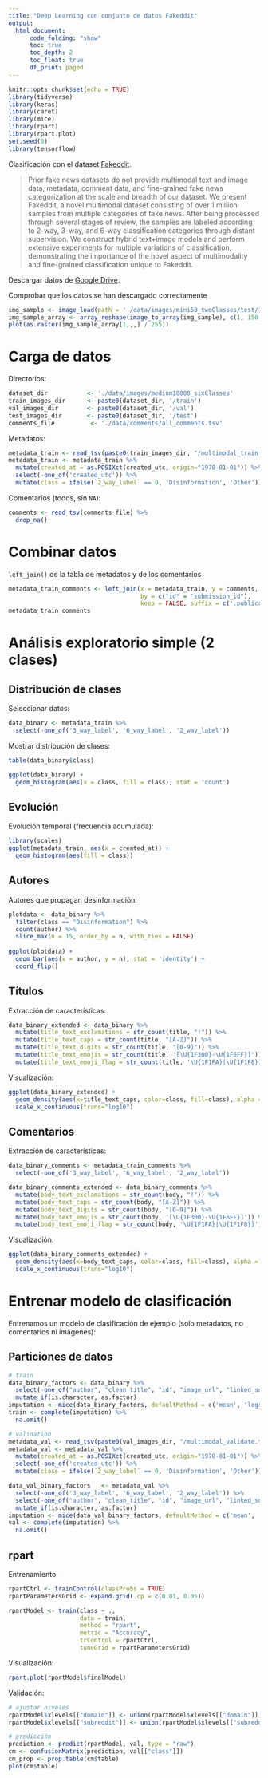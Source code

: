 ```yaml
---
title: "Deep Learning con conjunto de datos Fakeddit"
output:
  html_document:
      code_folding: "show"
      toc: true
      toc_depth: 2
      toc_float: true
      df_print: paged
---
```


```r
knitr::opts_chunk$set(echo = TRUE)
library(tidyverse)
library(keras)
library(caret)
library(mice)
library(rpart)
library(rpart.plot)
set.seed(0)
library(tensorflow)
```

Clasificación con el dataset [Fakeddit](https://github.com/entitize/Fakeddit).

> Prior fake news datasets do not provide multimodal text and image data, metadata, comment data, and fine-grained fake news categorization at the scale and breadth of our dataset. We present Fakeddit, a novel multimodal dataset consisting of over 1 million samples from multiple categories of fake news. After being processed through several stages of review, the samples are labeled according to 2-way, 3-way, and 6-way classification categories through distant supervision. We construct hybrid text+image models and perform extensive experiments for multiple variations of classification, demonstrating the importance of the novel aspect of multimodality and fine-grained classification unique to Fakeddit.

Descargar datos de [Google Drive](https://drive.google.com/drive/folders/1qYWWdfdp-OAxKNXbKgAMh2x3p04X55TO?usp=sharing).

Comprobar que los datos se han descargado correctamente
```r
img_sample <- image_load(path = './data/images/mini50_twoClasses/test/1/7e1cdy.jpg', target_size = c(150, 150))
img_sample_array <- array_reshape(image_to_array(img_sample), c(1, 150, 150, 3))
plot(as.raster(img_sample_array[1,,,] / 255))
```

# Carga de datos
Directorios:
```r
dataset_dir           <- './data/images/medium10000_sixClasses'
train_images_dir      <- paste0(dataset_dir, '/train')
val_images_dir        <- paste0(dataset_dir, '/val')
test_images_dir       <- paste0(dataset_dir, '/test')
comments_file          <- './data/comments/all_comments.tsv'
```

Metadatos:
```r
metadata_train <- read_tsv(paste0(train_images_dir, "/multimodal_train.tsv"))
metadata_train <- metadata_train %>%
  mutate(created_at = as.POSIXct(created_utc, origin="1970-01-01")) %>%
  select(-one_of('created_utc')) %>%
  mutate(class = ifelse(`2_way_label` == 0, 'Disinformation', 'Other'))
```

Comentarios (todos, sin `NA`):
```r
comments <- read_tsv(comments_file) %>%
  drop_na()
```

# Combinar datos
`left_join()` de la tabla de metadatos y de los comentarios
```r
metadata_train_comments <- left_join(x = metadata_train, y = comments, 
                                     by = c("id" = "submission_id"),
                                     keep = FALSE, suffix = c('.publication', '.comment'))
metadata_train_comments
```

# Análisis exploratorio simple (2 clases)

## Distribución de clases
Seleccionar datos:
```r
data_binary <- metadata_train %>%
  select(-one_of('3_way_label', '6_way_label', '2_way_label'))
```

Mostrar distribución de clases:
```r
table(data_binary$class)

ggplot(data_binary) +
  geom_histogram(aes(x = class, fill = class), stat = 'count')
```

## Evolución
Evolución temporal (frecuencia acumulada):
```r
library(scales)
ggplot(metadata_train, aes(x = created_at)) +
  geom_histogram(aes(fill = class))
```

## Autores
Autores que propagan desinformación:
```r
plotdata <- data_binary %>%
  filter(class == "Disinformation") %>%
  count(author) %>%
  slice_max(n = 15, order_by = n, with_ties = FALSE)
  
ggplot(plotdata) +
  geom_bar(aes(x = author, y = n), stat = 'identity') +
  coord_flip()
```

## Títulos
Extracción de características:
```r
data_binary_extended <- data_binary %>%
  mutate(title_text_exclamations = str_count(title, "!")) %>%
  mutate(title_text_caps = str_count(title, "[A-Z]")) %>%
  mutate(title_text_digits = str_count(title, "[0-9]")) %>%
  mutate(title_text_emojis = str_count(title, '[\U{1F300}-\U{1F6FF}]')) %>%
  mutate(title_text_emoji_flag = str_count(title, '\U{1F1FA}|\U{1F1F8}]'))
```

Visualización:
```r
ggplot(data_binary_extended) + 
  geom_density(aes(x=title_text_caps, color=class, fill=class), alpha = 0.5)  +
  scale_x_continuous(trans="log10")
```

## Comentarios
Extracción de características:
```r
data_binary_comments <- metadata_train_comments %>%
  select(-one_of('3_way_label', '6_way_label', '2_way_label'))

data_binary_comments_extended <- data_binary_comments %>%
  mutate(body_text_exclamations = str_count(body, "!")) %>%
  mutate(body_text_caps = str_count(body, "[A-Z]")) %>%
  mutate(body_text_digits = str_count(body, "[0-9]")) %>%
  mutate(body_text_emojis = str_count(body, '[\U{1F300}-\U{1F6FF}]')) %>%
  mutate(body_text_emoji_flag = str_count(body, '\U{1F1FA}|\U{1F1F8}]'))
```

Visualización:
```r
ggplot(data_binary_comments_extended) + 
  geom_density(aes(x=body_text_caps, color=class, fill=class), alpha = 0.5)  +
  scale_x_continuous(trans="log10")
```
# Entrenar modelo de clasificación
Entrenamos un modelo de clasificación de ejemplo (solo metadatos, no comentarios ni imágenes):

## Particiones de datos
```r
# train
data_binary_factors <- data_binary %>%
  select(-one_of("author", "clean_title", "id", "image_url", "linked_submission_id", "title")) %>%
  mutate_if(is.character, as.factor)
imputation <- mice(data_binary_factors, defaultMethod = c('mean', 'logreg', 'polyreg', 'polr'))
train <- complete(imputation) %>%
  na.omit()

# validation
metadata_val <- read_tsv(paste0(val_images_dir, "/multimodal_validate.tsv"))
metadata_val <- metadata_val %>%
  mutate(created_at = as.POSIXct(created_utc, origin="1970-01-01")) %>%
  select(-one_of('created_utc')) %>%
  mutate(class = ifelse(`2_way_label` == 0, 'Disinformation', 'Other'))

data_val_binary_factors   <- metadata_val %>%
  select(-one_of('3_way_label', '6_way_label', '2_way_label')) %>%
  select(-one_of("author", "clean_title", "id", "image_url", "linked_submission_id", "title")) %>%
  mutate_if(is.character, as.factor)
imputation <- mice(data_val_binary_factors, defaultMethod = c('mean', 'cart', 'cart', 'cart'))
val <- complete(imputation) %>%
  na.omit()
```

## rpart
Entrenamiento:
```r
rpartCtrl <- trainControl(classProbs = TRUE)
rpartParametersGrid <- expand.grid(.cp = c(0.01, 0.05))

rpartModel <- train(class ~ ., 
                    data = train, 
                    method = "rpart", 
                    metric = "Accuracy", 
                    trControl = rpartCtrl, 
                    tuneGrid = rpartParametersGrid)
```

Visualización:
```r
rpart.plot(rpartModel$finalModel)
```

Validación:
```r
# ajustar niveles
rpartModel$xlevels[["domain"]] <- union(rpartModel$xlevels[["domain"]], levels(as.factor(val$domain)))
rpartModel$xlevels[["subreddit"]] <- union(rpartModel$xlevels[["subreddit"]], levels(as.factor(val$subreddit)))

# predicción
prediction <- predict(rpartModel, val, type = "raw") 
cm <- confusionMatrix(prediction, val[["class"]])
cm_prop <- prop.table(cm$table)
plot(cm$table)
```
